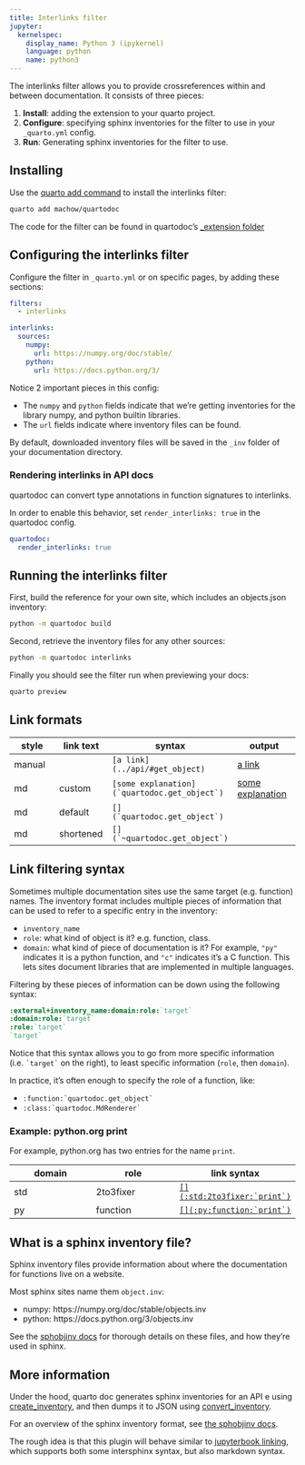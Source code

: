 ```yaml
---
title: Interlinks filter
jupyter:
  kernelspec:
    display_name: Python 3 (ipykernel)
    language: python
    name: python3
---
```



The interlinks filter allows you to provide crossreferences within and between documentation.
It consists of three pieces:

1. **Install**: adding the extension to your quarto project.
1. **Configure**: specifying sphinx inventories for the filter to use in your `_quarto.yml` config.
2. **Run**: Generating sphinx inventories for the filter to use.

## Installing

Use the [quarto add command](https://quarto.org/docs/extensions/filters.html#distribution)
to install the interlinks filter:

```bash
quarto add machow/quartodoc
```

:::{.callout-note}
The code for the filter can be found in quartodoc's
[_extension folder](https://github.com/machow/quartodoc/tree/main/_extensions/interlinks)
:::

## Configuring the interlinks filter

Configure the filter in `_quarto.yml` or on specific pages, by adding these sections:

```yaml
filters:
  - interlinks

interlinks:
  sources:
    numpy:
      url: https://numpy.org/doc/stable/
    python:
      url: https://docs.python.org/3/
```

Notice 2 important pieces in this config:

* The `numpy` and `python` fields indicate that we're getting inventories for the
  library numpy, and python builtin libraries.
* The `url` fields indicate where inventory files can be found.

By default, downloaded inventory files will be saved in the `_inv` folder of your
documentation directory.


### Rendering interlinks in API docs

quartodoc can convert type annotations in function signatures to interlinks.

In order to enable this behavior, set `render_interlinks: true` in the quartodoc config.


```yaml
quartodoc:
  render_interlinks: true
```



## Running the interlinks filter

First, build the reference for your own site, which includes an objects.json inventory:

```bash
python -m quartodoc build
```

Second, retrieve the inventory files for any other sources:

```bash
python -m quartodoc interlinks
```

Finally you should see the filter run when previewing your docs:

```bash
quarto preview
```


## Link formats


| style | link text | syntax | output |
| ----- | ---- | ------ | ------ |
| manual |  | `[a link](../api/#get_object)` | [a link](../api/#get_object) | 
| md | custom  | `` [some explanation](`quartodoc.get_object`) `` | [some explanation](`quartodoc.get_object`) |
| md | default | `` [](`quartodoc.get_object`) `` | [](`quartodoc.get_object`) |
| md | shortened | `` [](`~quartodoc.get_object`) `` | [](`~quartodoc.get_object`) |

<!--
| rst | custom | `` :ref:`some explanation <quartodoc.get_object>` `` | :ref:`some explanation <quartodoc.get_object>` |
| rst | default | `` :ref:`quartodoc.get_object` `` | :ref:`quartodoc.get_object` |
| rst | shortened | `` :ref:`~quartodoc.get_object` `` | :ref:`~quartodoc.get_object` |
-->

## Link filtering syntax

Sometimes multiple documentation sites use the same target (e.g. function) names.
The inventory format includes multiple pieces of information that can be used to
refer to a specific entry in the inventory:

* `inventory_name`
* `role`: what kind of object is it? e.g. function, class.
* `domain`: what kind of piece of documentation is it? For example, `"py"` indicates
  it is a python function, and `"c"` indicates it's a C function. This lets sites
  document libraries that are implemented in multiple languages.

Filtering by these pieces of information can be down using the following syntax:

```rst
:external+inventory_name:domain:role:`target`
:domain:role:`target`
:role:`target`
`target`
```

Notice that this syntax allows you to go from more specific information (i.e. `` `target` `` on the right),
to least specific information (`role`, then `domain`).

In practice, it's often enough to specify the role of a function, like:

* `` :function:`quartodoc.get_object` ``
* `` :class:`quartodoc.MdRenderer` ``


### Example: python.org print

For example, python.org has two entries for the name `print`.

| domain | role | link syntax |
| --- | --- | --- |
| std | 2to3fixer | [``[](:std:2to3fixer:`print`)``](:std:2to3fixer:`print`) |
| py | function | [``[](:py:function:`print`)``](:py:function:`print`) |


## What is a sphinx inventory file?

Sphinx inventory files provide information about where the documentation for
functions live on a website.

Most sphinx sites name them `object.inv`:

* numpy: https://numpy.org/doc/stable/objects.inv
* python: https://docs.python.org/3/objects.inv

See the [sphobjinv docs](https://sphobjinv.readthedocs.io/en/stable/) for thorough
details on these files, and how they're used in sphinx.


## More information

Under the hood, quarto doc generates sphinx inventories for an API e using [create_inventory](/api/#sec-create_inventory),
and then dumps it to JSON using [convert_inventory](/api/#sec-convert_inventory).

For an overview of the sphinx inventory format, see [the sphobjinv docs](https://sphobjinv.readthedocs.io).

The rough idea is that this plugin will behave similar to [jupyterbook linking](https://jupyterbook.org/en/stable/content/references.html),
which supports both some intersphinx syntax, but also markdown syntax.
